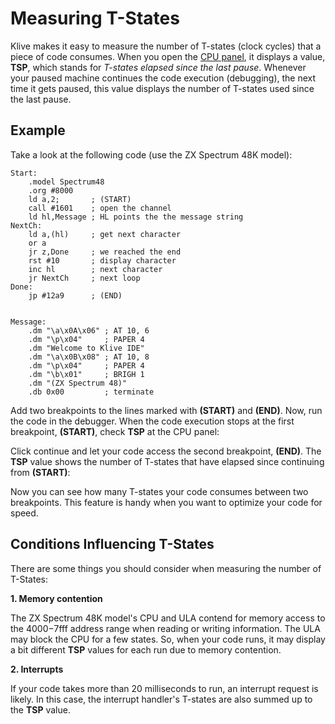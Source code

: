 
# Measuring T-States

Klive makes it easy to measure the number of T-states (clock cycles) that a piece of code consumes. When you open the [CPU panel](../working-with-ide/cpu), it displays a value, **TSP**, which stands for *T-states elapsed since the last pause*. Whenever your paused machine continues the code execution (debugging), the next time it gets paused, this value displays the number of T-states used since the last pause.

## Example

Take a look at the following code (use the ZX Spectrum 48K model):

```z80
Start:
    .model Spectrum48
    .org #8000
    ld a,2;	      ; (START)
    call #1601    ; open the channel
    ld hl,Message ; HL points the the message string
NextCh:
    ld a,(hl)     ; get next character
    or a
    jr z,Done     ; we reached the end
    rst #10       ; display character
    inc hl        ; next character
    jr NextCh     ; next loop
Done:
    jp #12a9      ; (END)


Message:
    .dm "\a\x0A\x06" ; AT 10, 6
    .dm "\p\x04"     ; PAPER 4
    .dm "Welcome to Klive IDE"
    .dm "\a\x0B\x08" ; AT 10, 8
    .dm "\p\x04"     ; PAPER 4
    .dm "\b\x01"     ; BRIGH 1
    .dm "(ZX Spectrum 48)"
    .db 0x00         ; terminate
```

Add two breakpoints to the lines marked with **(START)** and **(END)**. Now, run the code in the debugger. When the code execution stops at the first breakpoint, **(START)**, check **TSP** at the CPU panel:

<ClickableImage src="/images/howto/tstate-1.png" width={256} />

Click continue and let your code access the second breakpoint, **(END)**. The **TSP** value shows the number of T-states that have elapsed since continuing from **(START)**:

<ClickableImage src="/images/howto/tstate-2.png" width={256} />

<Callout type="info" emoji="💡">
Now you can see how many T-states your code consumes between two breakpoints. This feature is handy when you want to optimize your code for speed.
</Callout>

## Conditions Influencing T-States

There are some things you should consider when measuring the number of T-States:

**1. Memory contention**

The ZX Spectrum 48K model's CPU and ULA contend for memory access to the $4000-$7fff address range when reading or writing information. The ULA may block the CPU for a few states. So, when your code runs, it may display a bit different **TSP** values for each run due to memory contention.

**2. Interrupts**

If your code takes more than 20 milliseconds to run, an interrupt request is likely. In this case, the interrupt handler's T-states are also summed up to the **TSP** value.
